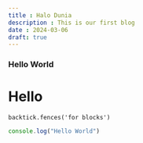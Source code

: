 ```yaml
---
title : Halo Dunia
description : This is our first blog
date : 2024-03-06
draft: true
---
```


### Hello World

# Hello

```tsx
backtick.fences('for blocks')
```

```js
console.log("Hello World")
```